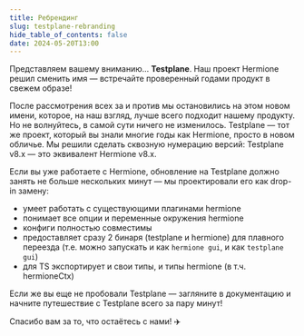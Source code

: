```yaml
---
title: Ребрендинг
slug: testplane-rebranding
hide_table_of_contents: false
date: 2024-05-20T13:00
---
```


Представляем вашему вниманию... **Testplane**. Наш проект Hermione решил сменить имя — встречайте проверенный годами продукт в свежем образе!

<!-- truncate -->

После рассмотрения всех за и против мы остановились на этом новом имени, которое, на наш взгляд, лучше всего подходит нашему продукту. Но не волнуйтесь, в самой сути ничего не изменилось. Testplane — тот же проект, который вы знали многие годы как Hermione, просто в новом обличье. Мы решили сделать сквозную нумерацию версий: Testplane v8.x — это эквивалент Hermione v8.x.

Если вы уже работаете с Hermione, обновление на Testplane должно занять не больше нескольких минут — мы проектировали его как drop-in замену:

-   умеет работать с существующими плагинами hermione
-   понимает все опции и переменные окружения hermione
-   конфиги полностью совместимы
-   предоставляет сразу 2 бинаря (testplane и hermione) для плавного переезда (т.е. можно запускать и как `hermione gui`, и как `testplane gui`)
-   для TS экспортирует и свои типы, и типы hermione (в т.ч. hermioneCtx)

Если же вы еще не пробовали Testplane — загляните в документацию и начните путешествие с Testplane всего за пару минут!

Спасибо вам за то, что остаётесь с нами! ✈️

